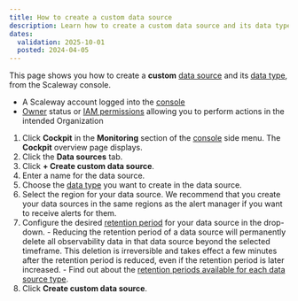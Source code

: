 ```yaml
---
title: How to create a custom data source
description: Learn how to create a custom data source and its data type using the Scaleway console. Follow the steps to choose a data type, select a region, and finalize the creation process.
dates:
  validation: 2025-10-01
  posted: 2024-04-05
---
```



This page shows you how to create a **custom** [data source](/cockpit/concepts/#data-sources) and its [data type](/cockpit/concepts/#data-types), from the Scaleway console.

<Requirements />

  - A Scaleway account logged into the [console](https://console.scaleway.com)
  - [Owner](/iam/concepts/#owner) status or [IAM permissions](/iam/concepts/#permission) allowing you to perform actions in the intended Organization

1. Click **Cockpit** in the **Monitoring** section of the [console](https://console.scaleway.com/) side menu. The **Cockpit** overview page displays.
2. Click the **Data sources** tab.
3. Click **+ Create custom data source**.
4. Enter a name for the data source.
5. Choose the [data type](/cockpit/concepts/#data-types) you want to create in the data source.
6. Select the region for your data source.
    <Message type="tip">
      We recommend that you create your data sources in the same regions as the alert manager if you want to receive alerts for them.
    </Message>
7. Configure the desired [retention period](/cockpit/concepts/#retention) for your data source in the drop-down.
        <Message type="important">
         - Reducing the retention period of a data source will permanently delete all observability data in that data source beyond the selected timeframe. This deletion is irreversible and takes effect a few minutes after the retention period is reduced, even if the retention period is later increased.
         - Find out about the [retention periods available for each data source type](/cockpit/concepts/#retention).
        </Message>
8. Click **Create custom data source**.